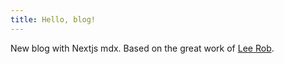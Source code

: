 ```yaml
---
title: Hello, blog!
---
```


New blog with Nextjs mdx. 
Based on the great work of [Lee Rob](https://github.com/leerob/leerob.io).

